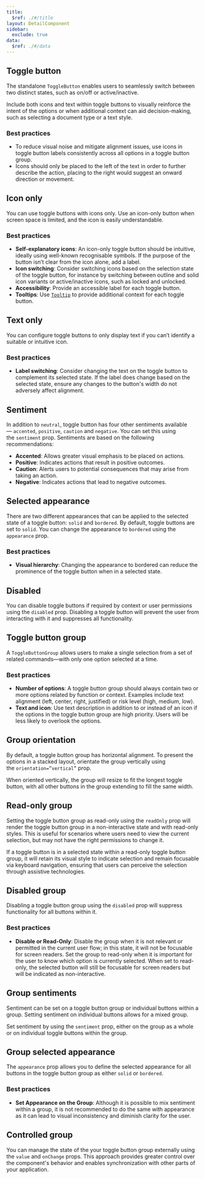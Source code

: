 ```yaml
---
title:
  $ref: ./#/title
layout: DetailComponent
sidebar:
  exclude: true
data:
  $ref: ./#/data
---
```


## Toggle button

The standalone `ToggleButton` enables users to seamlessly switch between two distinct states, such as on/off or active/inactive.

Include both icons and text within toggle buttons to visually reinforce the intent of the options or when additional context can aid decision-making, such as selecting a document type or a text style.

### Best practices

- To reduce visual noise and mitigate alignment issues, use icons in toggle button labels consistently across all options in a toggle button group.
- Icons should only be placed to the left of the text in order to further describe the action, placing to the right would suggest an onward direction or movement.

<LivePreview componentName="toggle-button" exampleName="ToggleButtonDefault" />

## Icon only

You can use toggle buttons with icons only. Use an icon-only button when screen space is limited, and the icon is easily understandable.

### Best practices

- **Self-explanatory icons**: An icon-only toggle button should be intuitive, ideally using well-known recognisable symbols. If the purpose of the button isn’t clear from the icon alone, add a label.
- **Icon switching**: Consider switching icons based on the selection state of the toggle button, for instance by switching between outline and solid icon variants or active/inactive icons, such as locked and unlocked.
- **Accessibility**: Provide an accessible label for each toggle button.
- **Tooltips**: Use [`Tooltip`](../tooltip) to provide additional context for each toggle button.

<LivePreview componentName="toggle-button" exampleName="IconOnly" />

## Text only

You can configure toggle buttons to only display text if you can’t identify a suitable or intuitive icon.

### Best practices

- **Label switching**: Consider changing the text on the toggle button to complement its selected state. If the label does change based on the selected state, ensure any changes to the button's width do not adversely affect alignment.

<LivePreview componentName="toggle-button" exampleName="TextOnly" />

## Sentiment

In addition to `neutral`, toggle button has four other sentiments available — `accented`, `positive`, `caution` and `negative`. You can set this using the `sentiment` prop. Sentiments are based on the following recommendations:

- **Accented**: Allows greater visual emphasis to be placed on actions.
- **Positive**: Indicates actions that result in positive outcomes.
- **Caution**: Alerts users to potential consequences that may arise from taking an action.
- **Negative**: Indicates actions that lead to negative outcomes.

<LivePreview componentName="toggle-button" exampleName="Sentiment" />

## Selected appearance

There are two different appearances that can be applied to the selected state of a toggle button: `solid` and `bordered`. By default, toggle buttons are set to `solid`. You can change the appearance to `bordered` using the `appearance` prop.

### Best practices

- **Visual hierarchy**: Changing the appearance to bordered can reduce the prominence of the toggle button when in a selected state.

<LivePreview componentName="toggle-button" exampleName="Appearance" />

## Disabled

You can disable toggle buttons if required by context or user permissions using the `disabled` prop. Disabling a toggle button will prevent the user from interacting with it and suppresses all functionality.

<LivePreview componentName="toggle-button" exampleName="Disabled" />

## Toggle button group

A `ToggleButtonGroup` allows users to make a single selection from a set of related commands—with only one option selected at a time.

### Best practices

- **Number of options**: A toggle button group should always contain two or more options related by function or context. Examples include text alignment (left, center, right, justified) or risk level (high, medium, low).
- **Text and icon**: Use text description in addition to or instead of an icon if the options in the toggle button group are high priority. Users will be less likely to overlook the options.

<LivePreview
  componentName="toggle-button"
  exampleName="ToggleButtonGroupDefault"
/>

## Group orientation

By default, a toggle button group has horizontal alignment. To present the options in a stacked layout, orientate the group vertically using the `orientation=”vertical”` prop.

When oriented vertically, the group will resize to fit the longest toggle button, with all other buttons in the group extending to fill the same width.

<LivePreview
  componentName="toggle-button"
  exampleName="ToggleButtonGroupVertical"
/>

## Read-only group

Setting the toggle button group as read-only using the `readOnly` prop will render the toggle button group in a non-interactive state and with read-only styles. This is useful for scenarios where users need to view the current selection, but may not have the right permissions to change it.

If a toggle button is in a selected state within a read-only toggle button group, it will retain its visual style to indicate selection and remain focusable via keyboard navigation, ensuring that users can perceive the selection through assistive technologies.

<LivePreview
  componentName="toggle-button"
  exampleName="ToggleButtonGroupReadOnly"
/>

## Disabled group

Disabling a toggle button group using the `disabled` prop will suppress functionality for all buttons within it.

### Best practices

- **Disable or Read-Only**: Disable the group when it is not relevant or permitted in the current user flow; in this state, it will not be focusable for screen readers. Set the group to read-only when it is important for the user to know which option is currently selected. When set to read-only, the selected button will still be focusable for screen readers but will be indicated as non-interactive.

<LivePreview
  componentName="toggle-button"
  exampleName="ToggleButtonGroupDisabled"
/>

## Group sentiments

Sentiment can be set on a toggle button group or individual buttons within a group. Setting sentiment on individual buttons allows for a mixed group.

Set sentiment by using the `sentiment` prop, either on the group as a whole or on individual toggle buttons within the group.

<LivePreview
  componentName="toggle-button"
  exampleName="ToggleButtonGroupSentiment"
/>

## Group selected appearance

The `appearance` prop allows you to define the selected appearance for all buttons in the toggle button group as either `solid` or `bordered`.

### Best practices

- **Set Appearance on the Group**: Although it is possible to mix sentiment within a group, it is not recommended to do the same with appearance as it can lead to visual inconsistency and diminish clarity for the user.

<LivePreview
  componentName="toggle-button"
  exampleName="ToggleButtonGroupAppearance"
/>

## Controlled group

You can manage the state of the your toggle button group externally using the `value` and `onChange` props. This approach provides greater control over the component's behavior and enables synchronization with other parts of your application.

<LivePreview
  componentName="toggle-button"
  exampleName="ToggleButtonGroupControlled"
/>
